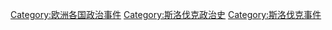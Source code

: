 [[Category:欧洲各国政治事件|Category:欧洲各国政治事件]]
[[Category:斯洛伐克政治史|Category:斯洛伐克政治史]]
[[Category:斯洛伐克事件|Category:斯洛伐克事件]]